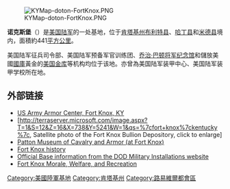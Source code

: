 [[File:KYMap-doton-FortKnox.PNG|right]]

'''诺克斯堡'''（{{lang-en|'''Fort Knox'''}}）是[[美国陆军|美国陆军]]的一处基地，位于[[肯塔基州|肯塔基州]][[布利特县_(肯塔基州)|布利特县]]、[[哈丁县_(肯塔基州)|哈丁县]]和[[米德县_(肯塔基州)|米德县]]境内，面積約441[[平方公里|平方公里]]。

美国陆军征兵司令部、美国陆军预备军官训练团、[[乔治·巴顿将军纪念馆|乔治·巴顿将军纪念馆]]和儲放美國[[國庫|國庫]]黃金的[[美国金库|美国金库]]等机构均位于该地。亦曾為美国陆军装甲中心、美国陆军装甲学校所在地。

== 外部链接 ==
* [https://web.archive.org/web/20030409073930/http://www.knox.army.mil/ US Army Armor Center, Fort Knox, KY]
* [http://terraserver.microsoft.com/image.aspx?T=1&S=12&Z=16&X=738&Y=5241&W=1&qs=%7cfort+knox%7ckentucky%7c, Satellite photo of the Fort Knox Bullion Depository, click to enlarge]{{Wayback|url=http://terraserver.microsoft.com/image.aspx?T=1&S=12&Z=16&X=738&Y=5241&W=1&qs=%7cfort+knox%7ckentucky%7c, |date=20070701224547 }}
* [https://web.archive.org/web/20070628163408/http://www.pattonuncovered.com/index.htm Patton Museum of Cavalry and Armor (at Fort Knox)]
* [https://web.archive.org/web/20060215202425/http://www.knox.army.mil/IMA/sites/about/history.asp Fort Knox history]
* [http://www.militaryinstallations.dod.mil/ismart/MHF-MI/isw/search.do?programID=&branchID=ARMY&installationID=2710&countryID=US&stateID=KY&postalCode=&distance=25&x=57&y=17 Official Base information from the DOD Military Installations website]{{dead link|date=2018年4月 |bot=InternetArchiveBot |fix-attempted=yes }}
* [http://www.knoxmwr.com/ Fort Knox Morale, Welfare, and Recreation]{{Wayback|url=http://www.knoxmwr.com/ |date=20071221043720 }}

{{Kentucky-stub}}

{{TRADOC}}

[[Category:美國陸軍基地|Category:美國陸軍基地]]
[[Category:肯塔基州|Category:肯塔基州]]
[[Category:路易維爾都會區|Category:路易維爾都會區]]